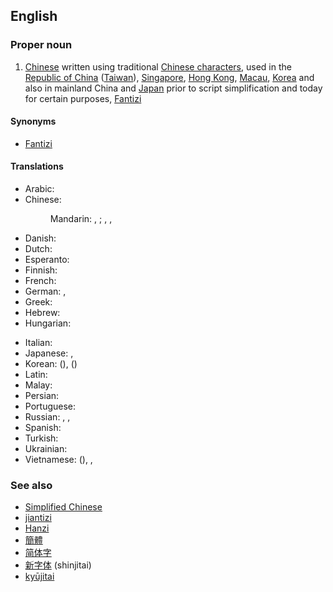==English==
{{wikipedia}}

===Proper noun===
{{en-proper noun|head=[[traditional|Traditional]] [[Chinese]]}}

# [[Chinese]] written using traditional [[Chinese character]]s, used in the [[Republic of China]] ([[Taiwan]]), [[Singapore]], [[Hong Kong]], [[Macau]], [[Korea]] and also in mainland China and [[Japan]] prior to script simplification and today for certain purposes, [[Fantizi]]

====Synonyms====
* [[Fantizi]]

====Translations====
{{trans-top|Chinese written using traditional characters}}
* Arabic: {{t|ar|حُرُوف صِينِيَّة تَقْلِيدِيَّة|m-p|tr=ḥurūf ṣiniyya taqlīdiyya}}
* Chinese:
*: Mandarin: {{qualifier|complex characters}} {{t+|cmn|繁體字|sc=Hant}}, {{t+|cmn|繁体字|tr=fántǐzì|sc=Hans}}; {{qualifier|traditional characters}} {{t|cmn|正體字|sc=Hant}}, {{t+|cmn|正体字|tr=zhèngtǐzì|sc=Hans}}, {{qualifier|old characters}} {{t|cmn|老字|tr=lǎozì|sc=Hani}}
* Danish: {{t+|da|Traditionelt kinesisk}}
* Dutch: {{t|nl|traditionele Chinees|n}}
* Esperanto: {{t-needed|eo}}
* Finnish: {{t|fi|perinteinen kiina}}
* French: {{t+|fr|chinois traditionnel|m}}
* German: {{t|de|traditionelles Chinesisch|n}}, {{t|de|Langzeichen|n}}
* Greek: {{t|el|τα παραδοσιακά κινέζικα}}
* Hebrew: {{t|he|סינית מסורתית|f|alt=סִינִית מָסָרְתִּית|tr=sinit masortit}}
* Hungarian: {{t+|hu|hagyományos kínai}}
{{trans-mid}}
* Italian: {{t+|it|cinese tradizionale|m|f}}
* Japanese: {{t+|ja|繁体字|tr=はんたいじ, hantaiji}}, {{t+|ja|正体字|tr=せいたいじ, seitaiji}}
* Korean: {{t|ko|번체자|sc=Hang}} ({{t+|ko|繁體字|sc=Hani}}), {{t|ko|정체자|sc=Hang}} ({{t+|ko|正體字|sc=Hani}})
* Latin: {{t|la|lingua sinica traditionalis|f}}
* Malay: {{t|ms|Aksara Cina Tradisional}}
* Persian: {{t|fa|چینی سنتی|tr=čini-ye sonati|sc=fa-Arab}}
* Portuguese: {{t|pt|chinês tradicional|m}}
* Russian: {{t|ru|традицио́нный кита́йский|m}}, {{t|ru|традицио́нный иеро́глиф|m}}, {{t|ru|фаньти́цзы|m}}
* Spanish: {{t|es|chino tradicional|m}}
* Turkish: {{t|tr|Geleneksel Çince}}
* Ukrainian: {{t-needed|uk}}
* Vietnamese: {{t|vi|phồn thể tự}} ({{t|vi|繁體字|sc=Hani}}), {{t|vi|Chữ Hán phồn thể}}, {{t|vi|Chữ Hán chính thể}}
{{trans-bottom}}

===See also===
* [[Simplified Chinese]]
* [[jiantizi]]
* [[Hanzi]]
* [[簡體]]
* [[简体字]]
* [[新字体]] (shinjitai)
* [[kyūjitai]]